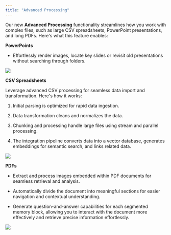 ```yaml
---
title: "Advanced Processing"
---
```


Our new **Advanced Processing** functionality streamlines how you work with complex files, such as large CSV spreadsheets, PowerPoint presentations, and long PDFs. Here's what this feature enables:

**PowerPoints**

* Effortlessly render images, locate key slides or revisit old presentations without searching through folders.

![](/Group1597882403\(1\).png)

**CSV Spreadsheets**

Leverage advanced CSV processing for seamless data import and transformation. Here's how it works:&#x20;

1. Initial parsing is optimized for rapid data ingestion.

2. Data transformation cleans and normalizes the data.

3. Chunking and processing handle large files using stream and parallel processing.

4. The integration pipeline converts data into a vector database, generates embeddings for semantic search, and links related data.

![](/Group1597882405\(1\).png)

**PDFs**

* Extract and process images embedded within PDF documents for seamless retrieval and analysis.

* Automatically divide the document into meaningful sections for easier navigation and contextual understanding.

* Generate question-and-answer capabilities for each segmented memory block, allowing you to interact with the document more effectively and retrieve precise information effortlessly.

![](/Group1597882404\(1\).png)